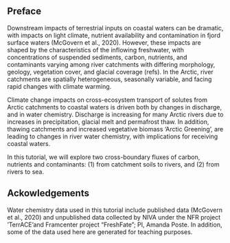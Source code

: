 ## Preface

Downstream impacts of terrestrial inputs on coastal waters can be dramatic, with impacts on light climate, nutrient availability and contamination in fjord surface waters (McGovern et al., 2020). However, these impacts are shaped by the characteristics of the inflowing freshwater, with concentrations of suspended sediments, carbon, nutrients, and contaminants varying among river catchments with differing morphology, geology, vegetation cover, and glacial coverage (refs). In the Arctic, river catchments are spatially heterogeneous, seasonally variable, and facing rapid changes with climate warming. 

Climate change impacts on cross-ecosystem transport of solutes from Arctic catchments to coastal waters is driven both by changes in discharge, and in water chemistry. Discharge is increasing for many Arctic rivers due to increases in precipitation, glacial melt and permafrost thaw. In addition, thawing catchments and increased vegetative biomass 'Arctic Greening', are leading to changes in river water chemistry, with implications for receiving coastal waters. 

In this tutorial, we will explore two cross-boundary fluxes of carbon, nutrients and contaminants: (1) from catchment soils to rivers, and (2) from rivers to sea. 

## Ackowledgements
Water chemistry data used in this tutorial include published data (McGovern et al., 2020) and unpublished data collected by NIVA under the NFR project 'TerrACE'and Framcenter project "FreshFate"; PI, Amanda Poste. In addition, some of the data used here are generated for teaching purposes. 
